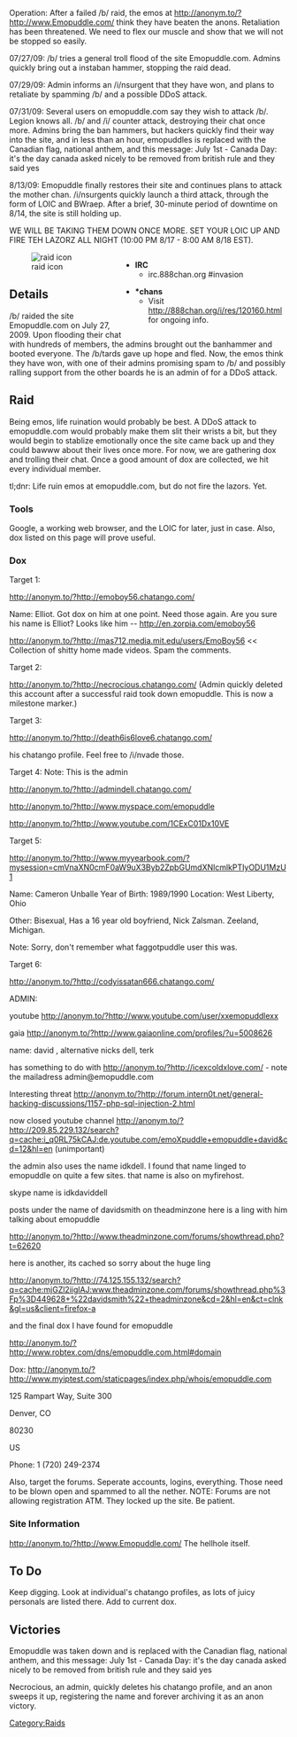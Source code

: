 Operation: After a failed /b/ raid, the emos at http://anonym.to/?http://www.Emopuddle.com/ think they have beaten the anons. Retaliation has been threatened. We need to flex our muscle and show that we will not be stopped so easily.

07/27/09: /b/ tries a general troll flood of the site Emopuddle.com. Admins quickly bring out a instaban hammer, stopping the raid dead.

07/29/09: Admin informs an /i/nsurgent that they have won, and plans to retaliate by spamming /b/ and a possible DDoS attack.

07/31/09: Several users on emopuddle.com say they wish to attack /b/. Legion knows all. /b/ and /i/ counter attack, destroying their chat once more. Admins bring the ban hammers, but hackers quickly find their way into the site, and in less than an hour, emopuddles is replaced with the Canadian flag, national anthem, and this message: July 1st - Canada Day: it's the day canada asked nicely to be removed from british rule and they said yes

8/13/09: Emopuddle finally restores their site and continues plans to attack the mother chan. /i/nsurgents quickly launch a third attack, through the form of LOIC and BWraep. After a brief, 30-minute period of downtime on 8/14, the site is still holding up.

WE WILL BE TAKING THEM DOWN ONCE MORE. SET YOUR LOIC UP AND FIRE TEH LAZORZ ALL NIGHT (10:00 PM 8/17 - 8:00 AM 8/18 EST).

<div style='width: 300px; position: relative; float: right;'>
* '''IRC'''
**irc.888chan.org #invasion

* '''*chans'''
**Visit [http://anonym.to/http://888chan.org/i/res/120160.html http://888chan.org/i/res/120160.html] for ongoing info.
</div>

[[File:1_emo3.jpg|right|thumb|raid icon]]

==Details==

/b/ raided the site Emopuddle.com on July 27, 2009. Upon flooding their chat with hundreds of members, the admins brought out the banhammer and booted everyone. The /b/tards gave up hope and fled. Now, the emos think they have won, with one of their admins promising spam to /b/ and possibly ralling support from the other boards he is an admin of for a DDoS attack. 

==Raid==

Being emos, life ruination would probably be best. A DDoS attack to emopuddle.com would probably make them slit their wrists a bit, but they would begin to stablize emotionally once the site came back up and they could bawww about their lives once more. For now, we are gathering dox and trolling their chat. Once a good amount of dox are collected, we hit every individual member. 

tl;dnr: Life ruin emos at emopuddle.com, but do not fire the lazors. Yet.

===Tools===

Google, a working web browser, and the LOIC for later, just in case. Also, dox listed on this page will prove useful.

===Dox===

Target 1:

http://anonym.to/?http://emoboy56.chatango.com/

Name: Elliot. Got dox on him at one point. Need those again.
Are you sure his name is Elliot? Looks like him -- http://en.zorpia.com/emoboy56

http://anonym.to/?http://mas712.media.mit.edu/users/EmoBoy56 << Collection of shitty home made videos. Spam the comments.


Target 2:

http://anonym.to/?http://necrocious.chatango.com/ (Admin quickly deleted this account after a successful raid took down emopuddle. This is now a milestone marker.)


Target 3:

http://anonym.to/?http://death6is6love6.chatango.com/

his chatango profile. Feel free to /i/nvade those.


Target 4:
Note: This is the admin

http://anonym.to/?http://admindell.chatango.com/

http://anonym.to/?http://www.myspace.com/emopuddle

http://anonym.to/?http://www.youtube.com/1CExC01Dx10VE


Target 5:

http://anonym.to/?http://www.myyearbook.com/?mysession=cmVnaXN0cmF0aW9uX3Byb2ZpbGUmdXNlcmlkPTIyODU1MzU1

Name: Cameron Unballe
Year of Birth: 1989/1990
Location: West Liberty, Ohio

Other: Bisexual, Has a 16 year old boyfriend, Nick Zalsman. Zeeland, Michigan.

Note: Sorry, don't remember what faggotpuddle user this was.


Target 6:

http://anonym.to/?http://codyissatan666.chatango.com/


ADMIN:

youtube http://anonym.to/?http://www.youtube.com/user/xxemopuddlexx

gaia http://anonym.to/?http://www.gaiaonline.com/profiles/?u=5008626

name: david , alternative nicks dell, terk

has something to do with http://anonym.to/?http://icexcoldxlove.com/ - note the mailadress admin@emopuddle.com

Interesting threat http://anonym.to/?http://forum.intern0t.net/general-hacking-discussions/1157-php-sql-injection-2.html 

now closed youtube channel http://anonym.to/?http://209.85.229.132/search?q=cache:i_q0RL75kCAJ:de.youtube.com/emoXpuddle+emopuddle+david&cd=12&hl=en (unimportant)

the admin also uses the name idkdell. I found that name linged to emopuddle on quite a few sites. that name is also on myfirehost.

skype name is idkdaviddell

posts under the name of davidsmith on theadminzone here is a ling with him talking about emopuddle

http://anonym.to/?http://www.theadminzone.com/forums/showthread.php?t=62620

here is another, its cached so sorry about the huge ling

http://anonym.to/?http://74.125.155.132/search?q=cache:mjGZl2iiglAJ:www.theadminzone.com/forums/showthread.php%3Fp%3D449628+%22davidsmith%22+theadminzone&cd=2&hl=en&ct=clnk&gl=us&client=firefox-a

and the final dox I have found for emopuddle

http://anonym.to/?http://www.robtex.com/dns/emopuddle.com.html#domain


Dox:
http://anonym.to/?http://www.myiptest.com/staticpages/index.php/whois/emopuddle.com

125 Rampart Way, Suite 300

Denver, CO

80230

US

Phone: 1 (720) 249-2374

Also, target the forums. Seperate accounts, logins, everything. Those need to be blown open and spammed to all the nether. NOTE: Forums are not allowing registration ATM. They locked up the site. Be patient.

===Site Information===

http://anonym.to/?http://www.Emopuddle.com/ The hellhole itself.

==To Do==

Keep digging. Look at individual's chatango profiles, as lots of juicy personals are listed there. Add to current dox.

==Victories==
Emopuddle was taken down and is replaced with the Canadian flag, national anthem, and this message: July 1st - Canada Day: it's the day canada asked nicely to be removed from british rule and they said yes

Necrocious, an admin, quickly deletes his chatango profile, and an anon sweeps it up, registering the name and forever archiving it as an anon victory.

[[Category:Raids]]